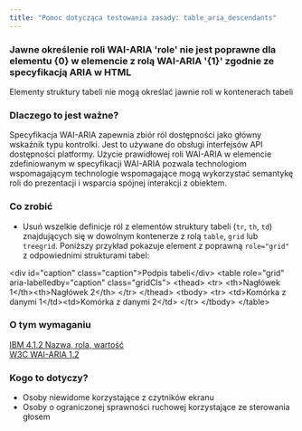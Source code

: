 ```yaml
---
title: "Pomoc dotycząca testowania zasady: table_aria_descendants"
---
```


<div className="toolHelp">
<Row>
<Column colLg={16} colMd={8} colSm={4} className="toolHead">

### Jawne określenie roli WAI-ARIA 'role' nie jest poprawne dla elementu {0} w elemencie z rolą WAI-ARIA '{1}' zgodnie ze specyfikacją ARIA w HTML

<div id="locLevel"></div>

Elementy struktury tabeli nie mogą określać jawnie roli w kontenerach tabeli

</Column>
</Row>
<Row>
<Column colLg={11} colMd={5} colSm={4} className="toolMain">

### Dlaczego to jest ważne?

Specyfikacja WAI-ARIA zapewnia zbiór ról dostępności jako główny wskaźnik typu kontrolki. Jest to używane do obsługi interfejsów API dostępności platformy. Użycie prawidłowej roli WAI-ARIA w elemencie zdefiniowanym w specyfikacji WAI-ARIA pozwala technologiom wspomagającym technologie wspomagające mogą wykorzystać semantykę roli do prezentacji i wsparcia spójnej interakcji z obiektem.

<div id="locSnippet"></div>

### Co zrobić

* Usuń wszelkie definicje ról z elementów struktury tabeli (`tr`, `th`, `td`) znajdujących się w dowolnym kontenerze z rolą `table`, `grid` lub `treegrid`. Poniższy przykład pokazuje element z poprawną `role="grid"` z odpowiednimi strukturami tabel:



<CodeSnippet type="multi" light={true}> 

&lt;div id="caption" class="caption"&gt;Podpis tabeli&lt;/div&gt;
&lt;table role="grid" aria-labelledby="caption" class="gridCls"&gt;
  &lt;thead&gt;
    &lt;tr&gt;
      &lt;th&gt;Nagłówek 1&lt;/th&gt;&lt;th&gt;Nagłówek 2&lt;/th&gt;
    &lt;/tr&gt;
  &lt;/thead&gt;
  &lt;tbody&gt;
    &lt;tr&gt;
      &lt;td&gt;Komórka z danymi 1&lt;/td&gt;&lt;td&gt;Komórka z danymi 2&lt;/td&gt;
    &lt;/tr&gt;
  &lt;/tbody&gt;
&lt;/table&gt;

</CodeSnippet>

</Column>
<Column colLg={5} colMd={3} colSm={4} className="toolLeft">

### O tym wymaganiu

[IBM 4.1.2 Nazwa, rola, wartość](https://www.ibm.com/able/requirements/requirements/#4_1_2)  
[W3C WAI-ARIA 1.2](https://www.w3.org/TR/wai-aria-1.2/)

### Kogo to dotyczy?

 * Osoby niewidome korzystające z czytników ekranu
 * Osoby o ograniczonej sprawności ruchowej korzystające ze sterowania głosem

</Column>
</Row>
</div>

